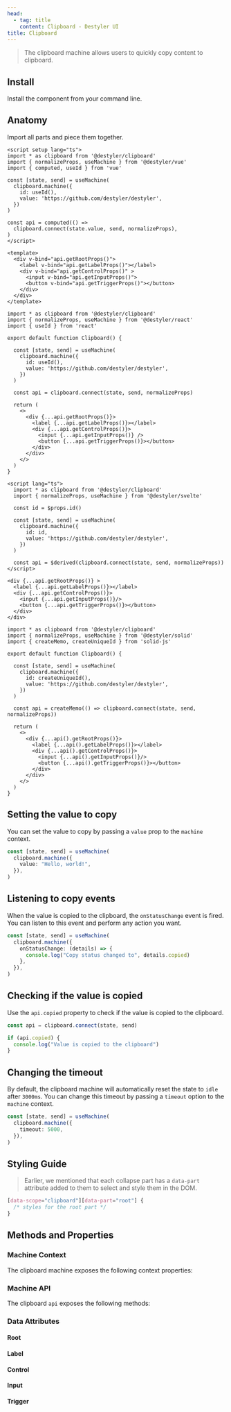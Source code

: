 ```yaml
---
head:
  - tag: title
    content: Clipboard - Destyler UI
title: Clipboard
---
```



> The clipboard machine allows users to quickly copy content to clipboard.

<PreviewCode name="clipboard"></PreviewCode>

## Install

Install the component from your command line.

<InstallShell name="clipboard" />


## Anatomy

Import all parts and piece them together.


<FrameworkLayout>

  <div slot='vue'>

  ```vue
  <script setup lang="ts">
  import * as clipboard from '@destyler/clipboard'
  import { normalizeProps, useMachine } from '@destyler/vue'
  import { computed, useId } from 'vue'

  const [state, send] = useMachine(
    clipboard.machine({
      id: useId(),
      value: 'https://github.com/destyler/destyler',
    })
  )

  const api = computed(() =>
    clipboard.connect(state.value, send, normalizeProps),
  )
  </script>

  <template>
    <div v-bind="api.getRootProps()">
      <label v-bind="api.getLabelProps()"></label>
      <div v-bind="api.getControlProps()" >
        <input v-bind="api.getInputProps()">
        <button v-bind="api.getTriggerProps()"></button>
      </div>
    </div>
  </template>
  ```

  </div>
  <div slot='react'>

  ```tsx
  import * as clipboard from '@destyler/clipboard'
  import { normalizeProps, useMachine } from '@destyler/react'
  import { useId } from 'react'

  export default function Clipboard() {

    const [state, send] = useMachine(
      clipboard.machine({
        id: useId(),
        value: 'https://github.com/destyler/destyler',
      })
    )

    const api = clipboard.connect(state, send, normalizeProps)

    return (
      <>
        <div {...api.getRootProps()}>
          <label {...api.getLabelProps()}></label>
          <div {...api.getControlProps()}>
            <input {...api.getInputProps()} />
            <button {...api.getTriggerProps()}></button>
          </div>
        </div>
      </>
    )
  }
  ```

  </div>
  <div slot='svelte'>

  ```svelte
  <script lang="ts">
    import * as clipboard from '@destyler/clipboard'
    import { normalizeProps, useMachine } from '@destyler/svelte'

    const id = $props.id()

    const [state, send] = useMachine(
      clipboard.machine({
        id: id,
        value: 'https://github.com/destyler/destyler',
      })
    )

    const api = $derived(clipboard.connect(state, send, normalizeProps))
  </script>

  <div {...api.getRootProps()} >
    <label {...api.getLabelProps()}></label>
    <div {...api.getControlProps()}>
      <input {...api.getInputProps()}/>
      <button {...api.getTriggerProps()}></button>
    </div>
  </div>
  ```

  </div>
  <div slot='solid'>

  ```tsx
  import * as clipboard from '@destyler/clipboard'
  import { normalizeProps, useMachine } from '@destyler/solid'
  import { createMemo, createUniqueId } from 'solid-js'

  export default function Clipboard() {

    const [state, send] = useMachine(
      clipboard.machine({
        id: createUniqueId(),
        value: 'https://github.com/destyler/destyler',
      })
    )

    const api = createMemo(() => clipboard.connect(state, send, normalizeProps))

    return (
      <>
        <div {...api().getRootProps()}>
          <label {...api().getLabelProps()}></label>
          <div {...api().getControlProps()}>
            <input {...api().getInputProps()}/>
            <button {...api().getTriggerProps()}></button>
          </div>
        </div>
      </>
    )
  }
  ```

  </div>

</FrameworkLayout>

## Setting the value to copy

You can set the value to copy by passing a `value` prop to the `machine` context.

```ts
const [state, send] = useMachine(
  clipboard.machine({
    value: "Hello, world!",
  }),
)
```

## Listening to copy events

When the value is copied to the clipboard, the `onStatusChange` event is fired. 
You can listen to this event and perform any action you want.

```ts
const [state, send] = useMachine(
  clipboard.machine({
    onStatusChange: (details) => {
      console.log("Copy status changed to", details.copied)
    },
  }),
)
```

## Checking if the value is copied

Use the `api.copied` property to check if the value is copied to the clipboard.

```ts
const api = clipboard.connect(state, send)

if (api.copied) {
  console.log("Value is copied to the clipboard")
}
```

## Changing the timeout

By default, the clipboard machine will automatically reset the state to `idle` after `3000ms`. 
You can change this timeout by passing a `timeout` option to the `machine` context.

```ts
const [state, send] = useMachine(
  clipboard.machine({
    timeout: 5000,
  }),
)
```

## Styling Guide

> Earlier, we mentioned that each collapse part has a `data-part` attribute added to them to select and style them in the DOM.

```css
[data-scope="clipboard"][data-part="root"] {
  /* styles for the root part */
}
```


## Methods and Properties

### Machine Context

The clipboard machine exposes the following context properties:

<MachineTable name="clipboard"></MachineTable>

### Machine API

The clipboard `api` exposes the following methods:

<APITable name="clipboard"></APITable>

### Data Attributes

#### Root

<StyleTable component="clipboard" nodeType="root" />

#### Label

<StyleTable component="clipboard" nodeType="label" />

#### Control

<StyleTable component="clipboard" nodeType="control" />

#### Input

<StyleTable component="clipboard" nodeType="input" />

#### Trigger

<StyleTable component="clipboard" nodeType="trigger" />
